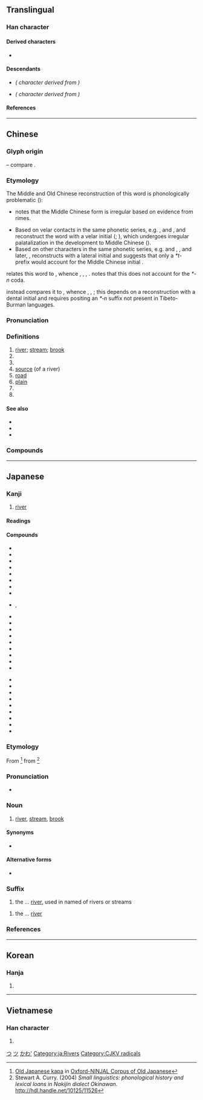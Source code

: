 {{also|州|巛|𫶧}}
{{character info/new}}
==Translingual==
{{stroke order|type=animate}}

===Han character===
{{Han char|rn=47|rad=巛|as=00|sn=3|four=22000|canj=LLL|ids=⿰丿〢}}

====Derived characters====
* {{l|mul|[[𠆯]], [[𠯀]], [[圳]], [[汌]], [[𦘶]], [[杊]], [[𤆑]], [[㸪]], [[玔]], [[甽]], [[𥃹]], [[𥐣]], [[紃]]([[𬘓]]), [[𧈶]], [[𡔠]], [[訓]]([[训]]), [[𮙰]], [[䡅]], [[𫶨]], [[𪩢]], [[釧]]([[钏]]), [[馴]]([[驯]]), [[𩵙]], [[𩾧]], [[𦤸]], [[順]]([[顺]]), [[𡵅]], [[𡿫]], [[𪯠]], [[𣅕]], [[氚]], [[𫇨]], [[𤽃]], [[𥫨]], [[𥄊]], [[𥬂]], [[𪡢]], [[𩭁]], [[𨤅]]}}

====Descendants====
* {{l|ja|つ}} ''({{w|Hiragana}} character derived from {{w|Man'yōgana}})''
* {{l|ja|ツ}} ''({{w|Katakana}} character derived from {{w|Man'yōgana}})''

====References====
{{Han ref|kx=0323.230|dkj=08673|dj=0624.070|hdz=10032.020|uh=5DDD}}

[[Category:Han characters from which hiragana were derived|つ]]
[[Category:Han characters from which katakana were derived|ツ]]

----

==Chinese==
{{zh-forms|川|alt=巛}}
{{zh-wp}}

===Glyph origin===
{{Han etym}}
{{liushu|p}} – compare {{och-l|水}}.

===Etymology===
The Middle and Old Chinese reconstruction of this word is phonologically problematic ({{zh-ref|STEDT}}):
* {{zh-ref|Karlgren (1957)}} notes that the Middle Chinese form is irregular based on evidence from ''{{w|Shijing}}'' rimes.
* Based on velar contacts in the same phonetic series, e.g. {{zh-l|*巛}}, {{zh-l|*甽}} and {{zh-l|*訓}}, {{zh-ref|Baxter (1992)}} and {{zh-ref|Schuessler (2007)}} reconstruct the word with a velar initial ({{zh-ref|Handel, 1998}}; {{zh-ref|Sagart, 1999}}), which undergoes irregular palatalization in the development to Middle Chinese ({{zh-ref|Baxter, 1992}}).
* Based on other characters in the same phonetic series, e.g. {{zh-l|*順}} and {{zh-l|*馴}}, {{zh-ref|Sagart (1999)}}, and later, {{zh-ref|Baxter and Sagart (2014)}}, reconstructs {{lang|zh|川}} with a lateral initial and suggests that only a ''*t-'' prefix would account for the Middle Chinese initial {{IPAchar|/t͡ɕʰ/}}.

{{zh-ref|Schuessler (2007)}} relates this word to {{cog|sit-pro|*kl(j)u(ŋ/k)||river; valley}}, whence {{och-l|江|river}}, {{och-l|谷|valley|id=2}}, {{cog|bo|ཀླུང||river}}, {{cog|my|ချောင်း||stream}}. {{zh-ref|STEDT}} notes that this does not account for the ''*-n'' coda.

{{zh-ref|STEDT}} instead compares it to {{cog|sit-pro|*m-t(w)əj-n ~ *m-ti-s||water; fluid; liquid; river; soak; spit}}, whence {{och-l|涕|tears|id=1}}, {{cog|tbq-kuk-pro|*tuj||water; fluid; liquid}}, {{cog|cdm|तीः||water; rain; river}}; this depends on a reconstruction with a dental initial and requires positing an ''*‑n'' suffix not present in Tibeto-Burman languages.

===Pronunciation===
{{zh-pron
|m=chuān
|m-s=cuan1
|c=cyun1
|c-t=cun1
|g=con1
|h=pfs=chhôn;gd=con1
|j=cuan1
|mb=chṳ́ing
|md=chuŏng
|mn=chhoan/xm,qz,tp,kh,tn,tc,hc,lk,sx,km,mg:chhng/zz,yl:chhuiⁿ
|mn_note=chhoan - literary; chhng/chhuiⁿ - vernacular (only used in {{zh-l|*尻川}})
|mn-t=cuang1/cuêng1/ceng1
|mn-t_note=cuang1/cuêng1 - literary (cuêng1 - Chaozhou); ceng1 - vernacular (only used in {{zh-l|*尻川}})
|w=1tshoe
|x=qyenn1
|mc=y
|oc=y
|cat=n,v,pn
}}

===Definitions===
{{zh-hanzi}}

# [[river]]; [[stream]]; [[brook]]
# {{zh-synonym|汆|to [[boil]] [[food]] for a short time in boiled water}}
# {{zh-short|四川|[[Sichuan]] Province, China}}
# [[source]] (of a river)
# [[road]]
# [[plain]]
# {{zh-alt-form|穿}}
# {{surname|lang=zh}}

====See also====
* {{zh-l|河}}
* {{zh-l|江}}
* {{zh-l|溪}}

===Compounds===
{{zh-der|一馬平川|三川|中川|伊川|信濃川|八水三川|冰川|名山大川|四川|大川|大金川|大陸冰川|山川|川劇|川后|川土|川堂|川崎|川崎症|川柳|川椒|川流|川流不息|川渟嶽峙|川澤|德川|川澤納汙|川瀆|川穀|川芎|川貝|川費|川資|川軍|川連|川陸|川鹽|巨川|常川|平川|河川|河川襲奪|流血成川|潁川|百川|百川學海|百川歸海|盤川|眠川|眾川赴海|秦川|秦川女|臨川羨魚|芥川賞|荊川集|跋山涉川|跋涉山川|輞川|逝川|金川|銀川|長川|麓川|漢川|均川|川店|防川|川底下|鎮川|邢川|汶川|小川|利川|淅川|婺川}}

{{zh-cat|Landforms|Water}}

----

==Japanese==

===Kanji===
{{ja-kanji|grade=1|rs=巛00}}

# [[river]]

====Readings====
{{ja-readings
|goon=せん
|kanon=せん
|kun=かわ-<かは-
|nanori=か, こ, さわ
}}

====Compounds====
{{der-top3|Compounds}}
* {{ja-r|川上|かわかみ|upstream}}
* {{ja-r|川下|かわしも|downstream}}
* {{ja-r|川岸|かわぎし|river bank}}
* {{ja-r|川口|かわぐち|mouth of river}}
* {{ja-r|川崎|^かわさき|Kawasaki}}
* {{ja-r|川%瀬|かわ%せ|rapids}}
* {{ja-r|川蝉|かわせみ|kingfisher}}
* {{ja-r|川端|かわばた|riverbank}}
* {{ja-r|川縁|かわぶち}}, {{ja-r|川縁|かわべり|riverside}}
{{der-mid3}}
* {{ja-r|川獺|かわうそ|otter}}
* {{ja-r|川嫁|かわよめ|river [[nymph]]}}
* {{ja-r|川%原|かわ%ら|[[riparian]] plain, flats alongside a river}}
* {{ja-r|川%柳|せん%りゅう|comic haiku}}
* {{ja-r|小%川|お%がわ|brook}}
* {{ja-r|河%川|か%せん|rivers}}
* {{ja-r|山川|さんせん|mountains and rivers}}
* {{ja-r|滝川|たきがわ|rapids}}
* {{ja-r|谷川|たにがわ|mountain stream}}
{{der-mid3}}
* {{ja-r|堀川|ほりかわ|canal}}
* {{ja-r|淀川|^よどがわ|Yodogawa River}}
* {{ja-r|川%下り|かわ%くだり|going downstream}}
* {{ja-r|川%沿い|かわ%ぞい|along the river}}
* {{ja-r|ドン川|^ドン-がわ|Don River}}
* {{ja-r|天の川|^あま の がわ|Milky Way}}
* {{ja-r|江戸%川|^えど%がわ|Edo River}}
* {{ja-r|角川|^かどかわ|surname}}
* {{ja-r|河%川敷|か%せんしき|riverbed}}
{{der-bottom}}

===Etymology===
{{ja-kanjitab|かわ|yomi=k|alt=河}}
From {{inh|ja|ojp|-}} {{IPAfont|kapa}}<ref>[http://npcmj.ninjal.ac.jp/interfaces/cgi-bin/dictionary.sh?search=l050025&part=n&db=oncoj Old Japanese kapa] in [http://oncoj.ninjal.ac.jp/ Oxford-NINJAL Corpus of Old Japanese]</ref> from {{inh|ja|jpx-pro|*kapa}}<ref>Stewart A. Curry. (2004) ''Small linguistics: phonological history and lexical loans in Nakijin dialect Okinawan''. http://hdl.handle.net/10125/11526</ref>

===Pronunciation===
{{ja-pron|かわ|acc=2|acc_ref=SMK2}}
* {{a|[[w:Kagoshima dialect|Kagoshima]]}} {{IPA|[ko̞ː]|lang=ja}}

===Noun===
{{ja-noun|かわ|hhira=かは}}

# [[river]], [[stream]], [[brook]]

====Synonyms====
* {{ja-r|河川|かせん}}

====Alternative forms====
* {{l|ja|河}}

===Suffix===
{{ja-pos|かわ|hhira=かは|suffix}}

# the ... [[river]], used in named of rivers or streams

{{ja-pos|がわ|hhira=がは|suffix}}

# the ... [[river]]

===References===
<references/>

[[Category:Japanese basic words|かわ']]
[[Category:ja:Rivers]]

----

==Korean==

===Hanja===
{{ko-hanja/new|내|천}}

# {{defn|lang=ko|sort=巛00}}

----

==Vietnamese==

===Han character===
{{vi-hantu|[[xuyên]], [[xiên]]|rs=巛00}}

# {{defn|lang=vi|sort=巛00}}

[[Category:CJKV radicals]]